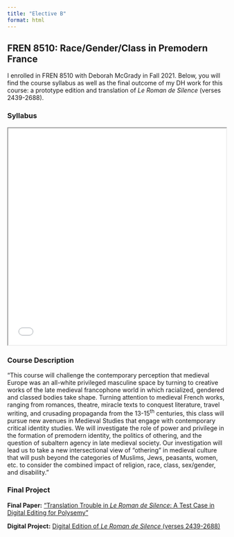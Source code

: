 ```yaml
---
title: "Elective B"
format: html
---
```

## FREN 8510: Race/Gender/Class in Premodern France
I enrolled in FREN 8510 with Deborah McGrady in Fall 2021. Below, you will find the course syllabus as well as the final outcome of my DH work for this course: a prototype edition and translation of *Le Roman de Silence* (verses 2439-2688).

### Syllabus
<div class="pdf-container">
  <iframe src="samples/FREN_8510_McGrady_Syllabus.pdf" width="100%" height="500px"></iframe>
</div>

### Course Description
"This course will challenge the contemporary perception that medieval Europe was an all-white privileged masculine space by turning to creative works of the late medieval francophone world in which racialized, gendered and classed bodies take shape. Turning attention to medieval French works, ranging from romances, theatre, miracle texts to conquest literature, travel writing, and crusading propaganda from the 13-15^th^ centuries, this class will pursue new avenues in Medieval Studies that engage with contemporary critical identity studies. We will investigate the role of power and privilege in the formation of premodern identity, the politics of othering, and the question of subaltern agency in late medieval society. Our investigation will lead us to take a new intersectional view of “othering” in medieval culture that will push beyond the categories of Muslims, Jews, peasants, women, etc. to consider the combined impact of religion, race, class, sex/gender, and disability."

### Final Project

**Final Paper:** ["Translation Trouble in *Le Roman de Silence*: A Test Case in Digital Editing for Polysemy"](samples/FREN_8510_McGrady_Silence_Final_Paper.pdf)

**Digital Project:** [Digital Edition of *Le Roman de Silence* (verses 2439-2688)](https://leeloren.github.io/silence/)
